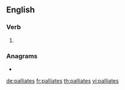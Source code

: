 ==English==

===Verb===
{{head|en|verb form}}

# {{en-third-person singular of|palliate}}

===Anagrams===
* {{l|en|pallasite}}

[[de:palliates]]
[[fr:palliates]]
[[th:palliates]]
[[vi:palliates]]